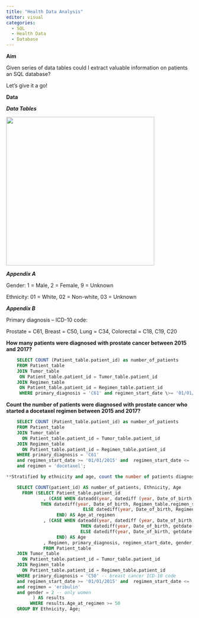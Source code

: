 ```yaml
---
title: "Health Data Analysis"
editor: visual
categories:
  - SQL
  - Health Data 
  - Database
---
```


**Aim**

Given series of data tables could I extract valuable information on patients an SQL database?

Let's give it a go!

**Data**

***Data Tables***

![](images/data_tables.png){width="400"}

***Appendix A***

Gender: 1 = Male, 2 = Female, 9 = Unknown

Ethnicity: 01 = White, 02 = Non-white, 03 = Unknown

***Appendix B***

Primary diagnosis -- ICD-10 code:

Prostate = C61, Breast = C50, Lung = C34, Colorectal = C18, C19, C20

**How many patients were diagnosed with prostate cancer between 2015 and 2017?**

```sql
    SELECT COUNT (Patient_table.patient_id) as number_of_patients 
    FROM Patient_table 
    JOIN Tumor_table 
     ON Patient_table.patient_id = Tumor_table.patient_id 
    JOIN Regimen_table 
     ON Patient_table.patient_id = Regimen_table.patient_id 
     WHERE primary_diagnosis = 'C61' and regimen_start_date \>= '01/01/2015' and regimen_start_date \<= '31/01/2017';
```

**Count the number of patients were diagnosed with prostate cancer who started a docetaxel regimen between 2015 and 2017?**

```sql
    SELECT COUNT (Patient_table.patient_id) as number_of_patients
    FROM Patient_table
    JOIN Tumor_table
      ON Patient_table.patient_id = Tumor_table.patient_id
    JOIN Regimen_table
      ON Patient_table.patient_id = Regimen_table.patient_id
    WHERE primary_diagnosis = 'C61' 
    and regimen_start_date >= '01/01/2015' and  regimen_start_date <= '31/01/2017' 
    and regimen = 'docetaxel';
```

```sql
**Stratified by ethnicity and age, count the number of patients diagnosed with breast cancer who started an eribulin regimen between 2015 and 2020. Only count women who were aged ≥50 years at the start of the regimen.**

    SELECT COUNT(patient_id) AS number_of_patients, Ethnicity, Age
      FROM (SELECT Patient_table.patient_id 
              , (CASE WHEN dateadd(year, datediff (year, Date_of_birth, Regimen_table.regimen_start_date), Date_of_birth) > Regimen_table.regimen_start_date 
             THEN datediff(year, Date_of_birth, Regimen_table.regimen_start_date) - 1 
                             ELSE datediff(year, Date_of_birth, Regimen_table.regimen_start_date)
                   END) AS Age_at_regimen
              , (CASE WHEN dateadd(year, datediff (year, Date_of_birth, getdate()), Date_of_birth) > getdate()
                            THEN datediff(year, Date_of_birth, getdate()) - 1 
                            ELSE datediff(year, Date_of_birth, getdate())
                   END) AS Age
              , Regimen, primary_diagnosis, regimen_start_date, gender, Date_of_birth, Ethnicity 
              FROM Patient_table  
    JOIN Tumor_table
      ON Patient_table.patient_id = Tumor_table.patient_id
    JOIN Regimen_table
      ON Patient_table.patient_id = Regimen_table.patient_id
    WHERE primary_diagnosis = 'C50' -- breast cancer ICD-10 code
    and regimen_start_date >= '01/01/2015' and  regimen_start_date <= '31/12/2020' -- between 2015 and 2020
    and regimen = 'eribulin' 
    and gender = 2 -- only women
          ) AS results
         WHERE results.Age_at_regimen >= 50
    GROUP BY Ethnicity, Age;
```
